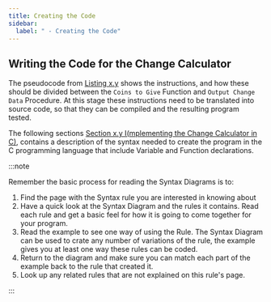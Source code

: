 ```yaml
---
title: Creating the Code
sidebar:
  label: " - Creating the Code"
---
```


## Writing the Code for the Change Calculator

The pseudocode from [Listing x.y](../03-01-understanding-the-change-calculator#listingChangeCalculatorPseudoCode) shows the instructions, and how these should be divided between the `Coins to Give` Function and `Output Change Data` Procedure. At this stage these instructions need to be translated into source code, so that they can be compiled and the resulting program tested.

The following sections [Section x.y I(mplementing the Change Calculator in C)](#), contains a
description of the syntax needed to create the program in the C programming language that include Variable and Function declarations.

:::note

Remember the basic process for reading the Syntax Diagrams is to:

1. Find the page with the Syntax rule you are interested in knowing about
2. Have a quick look at the Syntax Diagram and the rules it contains. Read each rule and get a basic feel for how it is going to come together for your program.
3. Read the example to see one way of using the Rule. The Syntax Diagram can be used to crate any number of variations of the rule, the example gives you at least one way these rules can be coded.
4. Return to the diagram and make sure you can match each part of the example back to the rule that created it.
5. Look up any related rules that are not explained on this rule's page.

:::